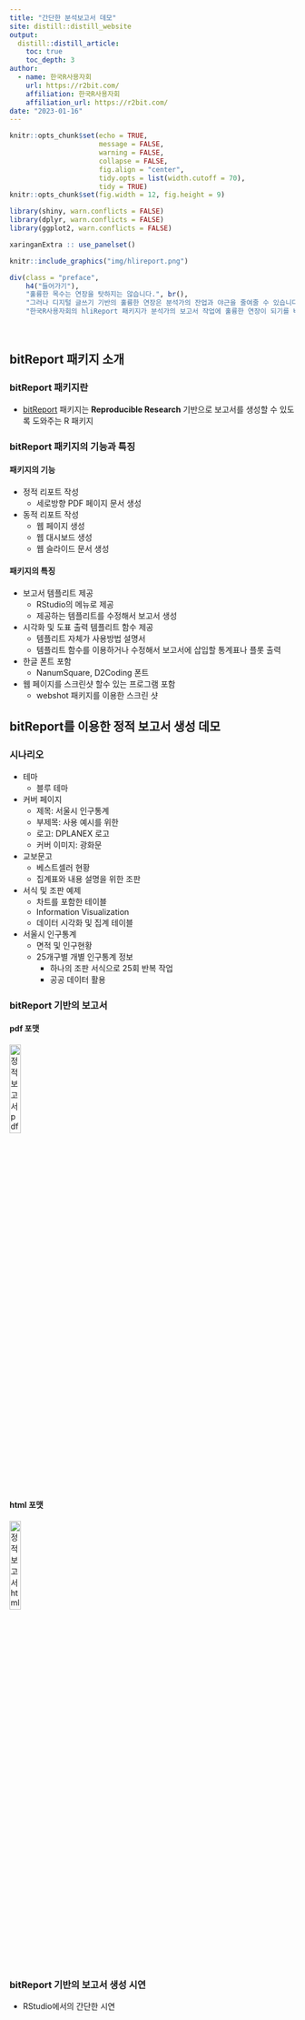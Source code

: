 ```yaml
---
title: "간단한 분석보고서 데모"
site: distill::distill_website
output:
  distill::distill_article:
    toc: true
    toc_depth: 3  
author:
  - name: 한국R사용자회 
    url: https://r2bit.com/
    affiliation: 한국R사용자회
    affiliation_url: https://r2bit.com/   
date: "2023-01-16" 
---
```


```r
knitr::opts_chunk$set(echo = TRUE, 
                      message = FALSE, 
                      warning = FALSE, 
                      collapse = FALSE,
                      fig.align = "center",
                      tidy.opts = list(width.cutoff = 70), 
                      tidy = TRUE)
knitr::opts_chunk$set(fig.width = 12, fig.height = 9)

library(shiny, warn.conflicts = FALSE)
library(dplyr, warn.conflicts = FALSE)
library(ggplot2, warn.conflicts = FALSE)

xaringanExtra :: use_panelset()
```

```r
knitr::include_graphics("img/hlireport.png")
```


```r
div(class = "preface", 
    h4("들어가기"),
    "훌륭한 목수는 연장을 탓하지는 않습니다.", br(),
    "그러나 디지털 글쓰기 기반의 훌륭한 연장은 분석가의 잔업과 야근을 줄여줄 수 있습니다.", br(),
    "한국R사용자회의 hliReport 패키지가 분석가의 보고서 작업에 훌륭한 연장이 되기를 바랍니다.")
```

<br>


## bitReport 패키지 소개

### bitReport 패키지란

- [bitReport](https://github.com/bit2r/bitReport) 패키지는 **Reproducible Research** 기반으로 보고서를 생성할 수 있도록 도와주는 R 패키지

### bitReport 패키지의 기능과 특징

#### 패키지의 기능

* 정적 리포트 작성
  - 세로방향 PDF 페이지 문서 생성
* 동적 리포트 작성
  - 웹 페이지 생성
  - 웹 대시보드 생성
  - 웹 슬라이드 문서 생성

#### 패키지의 특징

* 보고서 템플리트 제공
  - RStudio의 메뉴로 제공
  - 제공하는 템플리트를 수정해서 보고서 생성
* 시각화 및 도표 출력 템플리트 함수 제공
  - 템플리트 자체가 사용방법 설명서 
  - 템플리트 함수를 이용하거나 수정해서 보고서에 삽입할 통계표나 플롯 출력
* 한글 폰트 포함
  - NanumSquare, D2Coding 폰트
* 웹 페이지를 스크린샷 할수 있는 프로그램 포함
  - webshot 패키지를 이용한 스크린 샷 
  
## bitReport를 이용한 정적 보고서 생성 데모

### 시나리오

- 테마
    - 블루 테마
- 커버 페이지
    - 제목: 서울시 인구통계
    - 부제목: 사용 예시를 위한
    - 로고: DPLANEX 로고
    - 커버 이미지: 광화문
- 교보문고
    - 베스트셀러 현황
    - 집계표와 내용 설명을 위한 조판
- 서식 및 조판 예제
    - 차트를 포함한 테이블
    - Information Visualization
    - 데이터 시각화 및 집계 테이블
- 서울시 인구통계
    - 면적 및 인구현황
    - 25개구별 개별 인구통계 정보
        - 하나의 조판 서식으로 25회 반복 작업
        - 공공 데이터 활용

### bitReport 기반의 보고서 

#### pdf 포맷

<a href="서울시 인구통계.pdf" target="_blank">
  <img src="img/pdf.png" alt="정적 보고서 pdf 예제" width="20%"/>
</a>

#### html 포맷

<a href="static_report.html" target="_blank">
  <img src="img/report_cover.png" alt="정적 보고서 html 예제" width="20%"/>
</a>

### bitReport 기반의 보고서 생성 시연

- RStudio에서의 간단한 시연


